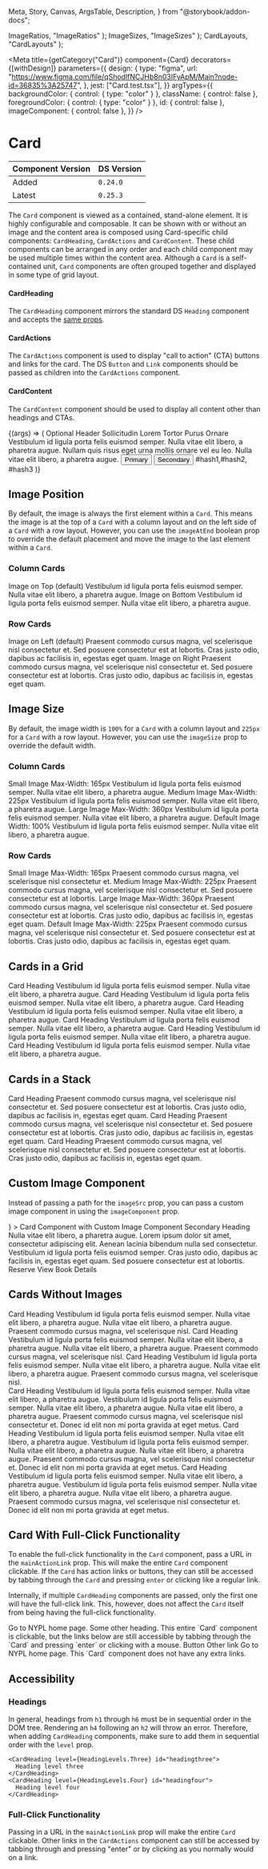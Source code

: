   Meta,
  Story,
  Canvas,
  ArgsTable,
  Description,
} from "@storybook/addon-docs";


  ImageRatios,
  "ImageRatios"
);
  ImageSizes,
  "ImageSizes"
);
  CardLayouts,
  "CardLayouts"
);

<Meta
  title={getCategory("Card")}
  component={Card}
  decorators={[withDesign]}
  parameters={{
    design: {
      type: "figma",
      url:
        "https://www.figma.com/file/qShodlfNCJHb8n03IFyApM/Main?node-id=36835%3A25747",
    },
    jest: ["Card.test.tsx"],
  }}
  argTypes={{
    backgroundColor: { control: { type: "color" } },
    className: { control: false },
    foregroundColor: { control: { type: "color" } },
    id: { control: false },
    imageComponent: { control: false },
  }}
/>

# Card

| Component Version | DS Version |
| ----------------- | ---------- |
| Added             | `0.24.0`   |
| Latest            | `0.25.3`   |

<Description of={Card} />

The `Card` component is viewed as a contained, stand-alone element. It is highly configurable and composable. It can be shown with or without an image and the content area is composed using Card-specific child components: `CardHeading`, `CardActions` and `CardContent`. These child components can be arranged in any order and each child component may be used multiple times within the content area. Although a `Card` is a self-contained unit, `Card` components are often grouped together and displayed in some type of grid layout.

#### CardHeading

The `CardHeading` component mirrors the standard DS `Heading` component and accepts the [same props](https://nypl.github.io/nypl-design-system/storybook-static/?path=/docs/heading--heading-props).

#### CardActions

The `CardActions` component is used to display "call to action" (CTA) buttons and links for the card. The DS `Button` and `Link` components should be passed as children into the `CardActions` component.

#### CardContent

The `CardContent` component should be used to display all content other than headings and CTAs.

<Canvas withToolbar>
  <Story
    name="Card with Controls"
    args={{
      border: false,
      center: false,
      id: "custom-card",
      imageAlt: "Alt text",
      imageAspectRatio: "ImageRatios.Square",
      imageAtEnd: false,
      imageSize: "ImageSizes.Default",
      imageSrc: "https://placeimg.com/400/300/animals",
      layout: "CardLayouts.Row",
    }}
    argTypes={{
      border: {
        table: {
          defaultValue: { summary: false },
        },
      },
      center: {
        table: {
          defaultValue: { summary: false },
        },
      },
      imageAspectRatio: {
        control: {
          type: "select",
        },
        table: {
          defaultValue: { summary: "ImageRatios.Square" },
        },
        options: imageRatiosEnumValues.options,
      },
      imageAtEnd: {
        table: {
          defaultValue: { summary: false },
        },
      },
      imageSize: {
        control: {
          type: "select",
        },
        table: {
          defaultValue: { summary: "ImageSizes.Default" },
        },
        options: imageSizesEnumValues.options,
      },
      layout: {
        control: {
          type: "radio",
        },
        table: {
          defaultValue: { summary: "CardLayouts.Column" },
        },
        options: cardLayoutsEnumValues.options,
      },
    }}
  >
    {(args) => (
      <Card
        {...args}
        imageAspectRatio={imageRatiosEnumValues.getValue(args.imageAspectRatio)}
        imageSize={imageSizesEnumValues.getValue(args.imageSize)}
        layout={cardLayoutsEnumValues.getValue(args.layout)}
      >
        <CardHeading level={HeadingLevels.Two} id="main-heading1">
          Optional Header
        </CardHeading>
        <CardHeading level={HeadingLevels.Three} id="main-heading2">
          Sollicitudin Lorem Tortor Purus Ornare
        </CardHeading>
        <CardContent>
          Vestibulum id ligula porta felis euismod semper. Nulla vitae elit
          libero, a pharetra augue. Nullam quis risus eget urna mollis ornare
          vel eu leo. Nulla vitae elit libero, a pharetra augue.
        </CardContent>
        <CardActions topBorder bottomBorder>
          <Button
            onClick={action("clicked")}
            id="main-button1"
            buttonType={ButtonTypes.Primary}
            type="submit"
          >
            Primary
          </Button>
          <Button
            onClick={action("clicked")}
            id="main-button2"
            buttonType={ButtonTypes.Secondary}
            type="submit"
          >
            Secondary
          </Button>
        </CardActions>
        <CardActions>
          <Link href="#">#hash1</Link>,<Link href="#">#hash2</Link>,
          <Link href="#">#hash3</Link>
        </CardActions>
      </Card>
    )}
  </Story>
</Canvas>

<ArgsTable story="Card with Controls" />

## Image Position

By default, the image is always the first element within a `Card`. This means
the image is at the top of a `Card` with a column layout and on the left side of
a `Card` with a row layout. However, you can use the `imageAtEnd` boolean prop
to override the default placement and move the image to the last element within
a `Card`.

### Column Cards

<Canvas>
  <Story name="Card Image Position">
    <SimpleGrid columns={2}>
      <Card
        imageAlt="Alt text"
        imageAspectRatio={ImageRatios.TwoByOne}
        imageSrc="https://placeimg.com/400/200/animals"
      >
        <CardHeading level={HeadingLevels.Three} id="props-heading1">
          Image on Top (default)
        </CardHeading>
        <CardContent>
          Vestibulum id ligula porta felis euismod semper. Nulla vitae elit
          libero, a pharetra augue.
        </CardContent>
      </Card>
      <Card
        imageAlt="Alt text"
        imageAspectRatio={ImageRatios.TwoByOne}
        imageAtEnd
        imageSrc="https://placeimg.com/410/210/animals"
      >
        <CardHeading level={HeadingLevels.Three} id="props-heading2">
          Image on Bottom
        </CardHeading>
        <CardContent>
          Vestibulum id ligula porta felis euismod semper. Nulla vitae elit
          libero, a pharetra augue.
        </CardContent>
      </Card>
    </SimpleGrid>
  </Story>
</Canvas>

### Row Cards

<Canvas>
  <DSProvider>
    <SimpleGrid columns={1}>
      <Card
        center
        imageAlt="Alt text"
        imageAspectRatio={ImageRatios.TwoByOne}
        imageSrc="https://placeimg.com/400/200/animals"
        layout={CardLayouts.Row}
      >
        <CardHeading level={HeadingLevels.Four} id="row-heading1">
          Image on Left (default)
        </CardHeading>
        <CardContent>
          Praesent commodo cursus magna, vel scelerisque nisl consectetur et.
          Sed posuere consectetur est at lobortis. Cras justo odio, dapibus ac
          facilisis in, egestas eget quam.
        </CardContent>
      </Card>
      <Card
        center
        imageAlt="Alt text"
        imageAspectRatio={ImageRatios.TwoByOne}
        imageAtEnd
        imageSrc="https://placeimg.com/410/210/animals"
        layout={CardLayouts.Row}
      >
        <CardHeading level={HeadingLevels.Four} id="row-heading2">
          Image on Right
        </CardHeading>
        <CardContent>
          Praesent commodo cursus magna, vel scelerisque nisl consectetur et.
          Sed posuere consectetur est at lobortis. Cras justo odio, dapibus ac
          facilisis in, egestas eget quam.
        </CardContent>
      </Card>
    </SimpleGrid>
  </DSProvider>
</Canvas>

## Image Size

By default, the image width is `100%` for a `Card` with a column layout and
`225px` for a `Card` with a row layout. However, you can use the `imageSize`
prop to override the default width.

### Column Cards

<Canvas>
  <Story name="Card Image Size">
    <SimpleGrid columns={1}>
      <Card
        center
        imageAlt="Alt text"
        imageAspectRatio={ImageRatios.Square}
        imageSize={ImageSizes.Small}
        imageSrc="https://placeimg.com/400/200/animals"
      >
        <CardHeading level={HeadingLevels.Three} id="column-heading1">
          Small Image
        </CardHeading>
        <CardHeading level={HeadingLevels.Four} id="column-heading2">
          Max-Width: 165px
        </CardHeading>
        <CardContent>
          Vestibulum id ligula porta felis euismod semper. Nulla vitae elit
          libero, a pharetra augue.
        </CardContent>
      </Card>
      <HorizontalRule />
      <Card
        center
        imageAlt="Alt text"
        imageAspectRatio={ImageRatios.Square}
        imageSize={ImageSizes.Medium}
        imageSrc="https://placeimg.com/400/200/animals"
      >
        <CardHeading level={HeadingLevels.Three} id="column2-heading1">
          Medium Image
        </CardHeading>
        <CardHeading level={HeadingLevels.Four} id="column2-heading2">
          Max-Width: 225px
        </CardHeading>
        <CardContent>
          Vestibulum id ligula porta felis euismod semper. Nulla vitae elit
          libero, a pharetra augue.
        </CardContent>
      </Card>
      <HorizontalRule />
      <Card
        center
        imageAlt="Alt text"
        imageAspectRatio={ImageRatios.Square}
        imageSize={ImageSizes.Large}
        imageSrc="https://placeimg.com/410/210/animals"
      >
        <CardHeading level={HeadingLevels.Three} id="column3-heading1">
          Large Image
        </CardHeading>
        <CardHeading level={HeadingLevels.Four} id="column3-heading2">
          Max-Width: 360px
        </CardHeading>
        <CardContent>
          Vestibulum id ligula porta felis euismod semper. Nulla vitae elit
          libero, a pharetra augue.
        </CardContent>
      </Card>
      <HorizontalRule />
      <Card
        center
        imageAlt="Alt text"
        imageAspectRatio={ImageRatios.Square}
        imageSrc="https://placeimg.com/410/210/animals"
      >
        <CardHeading level={HeadingLevels.Three} id="column-4heading1">
          Default Image
        </CardHeading>
        <CardHeading level={HeadingLevels.Four} id="column-4heading2">
          Width: 100%
        </CardHeading>
        <CardContent>
          Vestibulum id ligula porta felis euismod semper. Nulla vitae elit
          libero, a pharetra augue.
        </CardContent>
      </Card>
    </SimpleGrid>
  </Story>
</Canvas>

### Row Cards

<Canvas>
  <DSProvider>
    <SimpleGrid columns={1}>
      <Card
        center
        imageAlt="Alt text"
        imageAspectRatio={ImageRatios.TwoByOne}
        imageSize={ImageSizes.Small}
        imageSrc="https://placeimg.com/400/200/animals"
        layout={CardLayouts.Row}
      >
        <CardHeading level={HeadingLevels.Three} id="row2-heading1">
          Small Image
        </CardHeading>
        <CardHeading level={HeadingLevels.Four} id="row2-heading2">
          Max-Width: 165px
        </CardHeading>
        <CardContent>
          Praesent commodo cursus magna, vel scelerisque nisl consectetur et.
        </CardContent>
      </Card>
      <Card
        center
        imageAlt="Alt text"
        imageAspectRatio={ImageRatios.TwoByOne}
        imageSize={ImageSizes.Medium}
        imageSrc="https://placeimg.com/410/210/animals"
        layout={CardLayouts.Row}
      >
        <CardHeading level={HeadingLevels.Three} id="row3-heading2">
          Medium Image
        </CardHeading>
        <CardHeading level={HeadingLevels.Four} id="row3-heading2">
          Max-Width: 225px
        </CardHeading>
        <CardContent>
          Praesent commodo cursus magna, vel scelerisque nisl consectetur et.
          Sed posuere consectetur est at lobortis.
        </CardContent>
      </Card>
      <Card
        center
        imageAlt="Alt text"
        imageAspectRatio={ImageRatios.TwoByOne}
        imageSize={ImageSizes.Large}
        imageSrc="https://placeimg.com/400/250/animals"
        layout={CardLayouts.Row}
      >
        <CardHeading level={HeadingLevels.Three} id="row4-heading1">
          Large Image
        </CardHeading>
        <CardHeading level={HeadingLevels.Four} id="row4-heading2">
          Max-Width: 360px
        </CardHeading>
        <CardContent>
          Praesent commodo cursus magna, vel scelerisque nisl consectetur et.
          Sed posuere consectetur est at lobortis. Cras justo odio, dapibus ac
          facilisis in, egestas eget quam.
        </CardContent>
      </Card>
      <Card
        center
        imageAlt="Alt text"
        imageAspectRatio={ImageRatios.TwoByOne}
        imageSrc="https://placeimg.com/450/250/animals"
        layout={CardLayouts.Row}
      >
        <CardHeading level={HeadingLevels.Three} id="row5-heading2">
          Default Image
        </CardHeading>
        <CardHeading level={HeadingLevels.Four} id="row5-heading2">
          Max-Width: 225px
        </CardHeading>
        <CardContent>
          Praesent commodo cursus magna, vel scelerisque nisl consectetur et.
          Sed posuere consectetur est at lobortis. Cras justo odio, dapibus ac
          facilisis in, egestas eget quam.
        </CardContent>
      </Card>
    </SimpleGrid>
  </DSProvider>
</Canvas>

## Cards in a Grid

<Canvas>
  <Story name="Cards in a Grid">
    <SimpleGrid columns={3}>
      <Card
        imageAlt="Alt text"
        imageAspectRatio={ImageRatios.TwoByOne}
        imageSrc="https://placeimg.com/400/200/animals"
      >
        <CardHeading level={HeadingLevels.Three} id="grid1-heading1">
          Card Heading
        </CardHeading>
        <CardContent>
          Vestibulum id ligula porta felis euismod semper. Nulla vitae elit
          libero, a pharetra augue.
        </CardContent>
      </Card>
      <Card
        imageAlt="Alt text"
        imageAspectRatio={ImageRatios.TwoByOne}
        imageSrc="https://placeimg.com/410/210/animals"
      >
        <CardHeading level={HeadingLevels.Three} id="grid2-heading1">
          Card Heading
        </CardHeading>
        <CardContent>
          Vestibulum id ligula porta felis euismod semper. Nulla vitae elit
          libero, a pharetra augue.
        </CardContent>
      </Card>
      <Card
        imageAlt="Alt text"
        imageAspectRatio={ImageRatios.TwoByOne}
        imageSrc="https://placeimg.com/420/220/animals"
      >
        <CardHeading level={HeadingLevels.Three} id="grid3-heading1">
          Card Heading
        </CardHeading>
        <CardContent>
          Vestibulum id ligula porta felis euismod semper. Nulla vitae elit
          libero, a pharetra augue.
        </CardContent>
      </Card>
      <Card
        imageAlt="Alt text"
        imageAspectRatio={ImageRatios.TwoByOne}
        imageSrc="https://placeimg.com/430/230/animals"
      >
        <CardHeading level={HeadingLevels.Three} id="grid4-heading1">
          Card Heading
        </CardHeading>
        <CardContent>
          Vestibulum id ligula porta felis euismod semper. Nulla vitae elit
          libero, a pharetra augue.
        </CardContent>
      </Card>
      <Card
        imageAlt="Alt text"
        imageAspectRatio={ImageRatios.TwoByOne}
        imageSrc="https://placeimg.com/440/240/animals"
      >
        <CardHeading level={HeadingLevels.Three} id="grid5-heading1">
          Card Heading
        </CardHeading>
        <CardContent>
          Vestibulum id ligula porta felis euismod semper. Nulla vitae elit
          libero, a pharetra augue.
        </CardContent>
      </Card>
      <Card
        imageAlt="Alt text"
        imageAspectRatio={ImageRatios.TwoByOne}
        imageSrc="https://placeimg.com/450/250/animals"
      >
        <CardHeading level={HeadingLevels.Three} id="grid6-heading1">
          Card Heading
        </CardHeading>
        <CardContent>
          Vestibulum id ligula porta felis euismod semper. Nulla vitae elit
          libero, a pharetra augue.
        </CardContent>
      </Card>
    </SimpleGrid>
  </Story>
</Canvas>

## Cards in a Stack

<Canvas>
  <Story name="Cards in a Stack">
    <SimpleGrid columns={1}>
      <Card
        center
        imageAlt="Alt text"
        imageAspectRatio={ImageRatios.TwoByOne}
        imageSrc="https://placeimg.com/400/200/animals"
        layout={CardLayouts.Row}
      >
        <CardHeading level={HeadingLevels.Four} id="stack1-heading1">
          Card Heading
        </CardHeading>
        <CardContent>
          Praesent commodo cursus magna, vel scelerisque nisl consectetur et.
          Sed posuere consectetur est at lobortis. Cras justo odio, dapibus ac
          facilisis in, egestas eget quam.
        </CardContent>
      </Card>
      <Card
        center
        imageAlt="Alt text"
        imageAspectRatio={ImageRatios.TwoByOne}
        imageSrc="https://placeimg.com/410/210/animals"
        layout={CardLayouts.Row}
      >
        <CardHeading level={HeadingLevels.Four} id="stack2-heading2">
          Card Heading
        </CardHeading>
        <CardContent>
          Praesent commodo cursus magna, vel scelerisque nisl consectetur et.
          Sed posuere consectetur est at lobortis. Cras justo odio, dapibus ac
          facilisis in, egestas eget quam.
        </CardContent>
      </Card>
      <Card
        center
        imageAlt="Alt text"
        imageAspectRatio={ImageRatios.TwoByOne}
        imageSrc="https://placeimg.com/420/220/animals"
        layout={CardLayouts.Row}
      >
        <CardHeading level={HeadingLevels.Four} id="stack3-heading3">
          Card Heading
        </CardHeading>
        <CardContent>
          Praesent commodo cursus magna, vel scelerisque nisl consectetur et.
          Sed posuere consectetur est at lobortis. Cras justo odio, dapibus ac
          facilisis in, egestas eget quam.
        </CardContent>
      </Card>
    </SimpleGrid>
  </Story>
</Canvas>

## Custom Image Component

Instead of passing a path for the `imageSrc` prop, you can pass a custom image component in using the `imageComponent` prop.

<Canvas withToolbar>
  <Story name="Custom Image Component">
    <Card
      imageAlt="Alt text"
      imageAspectRatio={ImageRatios.SixteenByNine}
      imageComponent={
        <Image src="https://placeimg.com/400/400/animals" alt="Alt text" />
      }
    >
      <CardHeading level={HeadingLevels.Two} id="img1-heading1">
        Card Component with Custom Image Component
      </CardHeading>
      <CardHeading level={HeadingLevels.Four} id="img2-heading2">
        Secondary Heading
      </CardHeading>
      <CardContent>
        Nulla vitae elit libero, a pharetra augue. Lorem ipsum dolor sit amet,
        consectetur adipiscing elit. Aenean lacinia bibendum nulla sed
        consectetur. Vestibulum id ligula porta felis euismod semper. Cras justo
        odio, dapibus ac facilisis in, egestas eget quam. Sed posuere
        consectetur est at lobortis.
      </CardContent>
      <CardActions>
        <Link type={LinkTypes.Button} href="#">
          Reserve
        </Link>
        <Link href="#url" type={LinkTypes.Forwards}>
          View Book Details
        </Link>
      </CardActions>
    </Card>
  </Story>
</Canvas>

## Cards Without Images

<Canvas>
  <Story name="Cards Without Images">
    <SimpleGrid columns={3}>
      <Card border>
        <CardHeading level={HeadingLevels.Three} id="no-img1-heading1">
          Card Heading
        </CardHeading>
        <CardContent>
          Vestibulum id ligula porta felis euismod semper. Nulla vitae elit
          libero, a pharetra augue. Nulla vitae elit libero, a pharetra augue.
          Praesent commodo cursus magna, vel scelerisque nisl.
        </CardContent>
      </Card>
      <Card border>
        <CardHeading level={HeadingLevels.Three} id="no-img2-heading1">
          Card Heading
        </CardHeading>
        <CardContent>
          Vestibulum id ligula porta felis euismod semper. Nulla vitae elit
          libero, a pharetra augue. Nulla vitae elit libero, a pharetra augue.
          Praesent commodo cursus magna, vel scelerisque nisl.
        </CardContent>
      </Card>
      <Card border>
        <CardHeading level={HeadingLevels.Three} id="no-img3-heading1">
          Card Heading
        </CardHeading>
        <CardContent>
          Vestibulum id ligula porta felis euismod semper. Nulla vitae elit
          libero, a pharetra augue. Nulla vitae elit libero, a pharetra augue.
          Praesent commodo cursus magna, vel scelerisque nisl.
        </CardContent>
      </Card>
    </SimpleGrid>
    <br />
    <SimpleGrid columns={1}>
      <Card layout={CardLayouts.Row} border>
        <CardHeading level={HeadingLevels.Three} id="no-img4-heading1">
          Card Heading
        </CardHeading>
        <CardContent>
          Vestibulum id ligula porta felis euismod semper. Nulla vitae elit
          libero, a pharetra augue. Vestibulum id ligula porta felis euismod
          semper. Nulla vitae elit libero, a pharetra augue. Nulla vitae elit
          libero, a pharetra augue. Praesent commodo cursus magna, vel
          scelerisque nisl consectetur et. Donec id elit non mi porta gravida at
          eget metus.
        </CardContent>
      </Card>
      <Card layout={CardLayouts.Row} border>
        <CardHeading level={HeadingLevels.Three} id="no-img5-heading1">
          Card Heading
        </CardHeading>
        <CardContent>
          Vestibulum id ligula porta felis euismod semper. Nulla vitae elit
          libero, a pharetra augue. Vestibulum id ligula porta felis euismod
          semper. Nulla vitae elit libero, a pharetra augue. Nulla vitae elit
          libero, a pharetra augue. Praesent commodo cursus magna, vel
          scelerisque nisl consectetur et. Donec id elit non mi porta gravida at
          eget metus.
        </CardContent>
      </Card>
      <Card layout={CardLayouts.Row} border>
        <CardHeading level={HeadingLevels.Three} id="no-img6-heading1">
          Card Heading
        </CardHeading>
        <CardContent>
          Vestibulum id ligula porta felis euismod semper. Nulla vitae elit
          libero, a pharetra augue. Vestibulum id ligula porta felis euismod
          semper. Nulla vitae elit libero, a pharetra augue. Nulla vitae elit
          libero, a pharetra augue. Praesent commodo cursus magna, vel
          scelerisque nisl consectetur et. Donec id elit non mi porta gravida at
          eget metus.
        </CardContent>
      </Card>
    </SimpleGrid>
  </Story>
</Canvas>

## Card With Full-Click Functionality

To enable the full-click functionality in the `Card` component, pass a URL in
the `mainActionLink` prop. This will make the entire `Card` component clickable.
If the `Card` has action links or buttons, they can still be accessed by tabbing
through the `Card` and pressing `enter` or clicking like a regular link.

Internally, if multiple `CardHeading` components are passed, only the first one
will have the full-click link. This, however, does not affect the `Card` itself
from being having the full-click functionality.

<Canvas>
  <Story name="Card With Full-Click Functionality">
    <SimpleGrid columns={2}>
      <Card
        imageAlt="Alt text"
        imageAspectRatio={ImageRatios.TwoByOne}
        imageSrc="https://placeimg.com/400/200/animals"
        mainActionLink="http://nypl.org"
      >
        <CardHeading level={HeadingLevels.Three} id="fullclick1-heading1">
          Go to NYPL home page.
        </CardHeading>
        <CardHeading level={HeadingLevels.Four} id="fullclick1-heading2">
          Some other heading.
        </CardHeading>
        <CardContent>
          This entire `Card` component is clickable, but the links below are
          still accessible by tabbing through the `Card` and pressing `enter` or
          clicking with a mouse.
        </CardContent>
        <CardActions>
          <Link href="#" type={LinkTypes.Button}>
            Button
          </Link>
          <Link href="#" type={LinkTypes.Forwards}>
            Other link
          </Link>
        </CardActions>
      </Card>
      <Card
        imageAlt="Alt text"
        imageAspectRatio={ImageRatios.TwoByOne}
        imageAtEnd
        imageSrc="https://placeimg.com/410/210/animals"
        mainActionLink="http://nypl.org"
      >
        <CardHeading level={HeadingLevels.Three} id="fullclick2-heading1">
          Go to NYPL home page.
        </CardHeading>
        <CardContent>
          This `Card` component does not have any extra links.
        </CardContent>
      </Card>
    </SimpleGrid>
  </Story>
</Canvas>

## Accessibility

### Headings

In general, headings from `h1` through `h6` must be in sequential order in the
DOM tree. Rendering an `h4` following an `h2` will throw an error. Therefore,
when adding `CardHeading` components, make sure to add them in sequential order
with the `level` prop.

```tsx
<CardHeading level={HeadingLevels.Three} id="headingthree">
  Heading level three
</CardHeading>
<CardHeading level={HeadingLevels.Four} id="headingfour">
  Heading level four
</CardHeading>
```

### Full-Click Functionality

Passing in a URL in the `mainActionLink` prop will make the entire `Card`
clickable. Other links in the `CardActions` component can still be accessed by
tabbing through and pressing "enter" or by clicking as you normally would on a
link.
